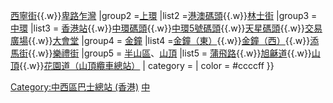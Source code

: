 {{Navbox
|name        = 香港中西區巴士總站列表
|title       = [[香港]][[中西區 (香港)|中西區]][[香港巴士總站|巴士總站]]列表
|bodystyle   = background: #f9f9f9;
|liststyle   = text-align: left;%;
|groupstyle  = background: #ececec; text-align: center; width: 15%;;
|belowstyle  = text-align: center;;
|oddstyle    = background: #f9f9f9;
|evenstyle   = background: #f9f9f9;
|state       = collapsed
|group1      = [[堅尼地城]]、[[摩星嶺 (香港)|摩星嶺]]
|list1       = [[摩星嶺巴士總站|摩星嶺]]{{.w}}[[堅尼地城（西寧街）巴士總站|西寧街]]{{.w}}[[堅尼地城（卑路乍灣）巴士總站|卑路乍灣]]
|group2      =[[上環]]
|list2       =[[中環（港澳碼頭）巴士總站|港澳碼頭]]{{.w}}[[中環（林士街）巴士總站|林士街]]
|group3      = [[中環]]
|list3       = [[香港站公共運輸交匯處|香港站]]{{.w}}[[中環碼頭巴士總站|中環碼頭]]{{.w}}[[中環5號碼頭巴士總站|中環5號碼頭]]{{.w}}[[中環（天星碼頭）巴士總站|天星碼頭]]{{.w}}[[中環（交易廣場）巴士總站|交易廣場]]{{.w}}[[中環（大會堂）巴士總站|大會堂]]
|group4      = [[金鐘]]
|list4       =[[金鐘（東）巴士總站|金鐘（東）]]{{.w}}[[金鐘（西）巴士總站|金鐘（西）]]{{.w}}[[金鐘（添馬街）巴士總站|添馬街]]{{.w}}[[金鐘（樂禮街）巴士總站|樂禮街]]
|group5      = [[半山區]]、[[山頂 (香港)|山頂]]
|list5       = [[蒲飛路巴士總站|蒲飛路]]{{.w}}[[旭龢道巴士總站|旭龢道]]{{.w}}[[山頂公共運輸總站|山頂]]{{.w}}[[花園道（山頂纜車總站）巴士總站|花園道（山頂纜車總站）]]
| category = 
| color    = #ccccff
}}
<includeonly>[[Category:中西區巴士總站 (香港)]]</includeonly><noinclude>
[[Category:香港巴士總站模板|中]]
</noinclude>